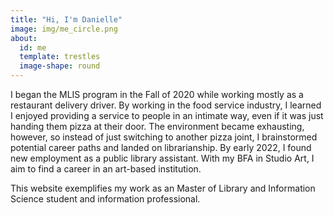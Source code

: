 ```yaml
---
title: "Hi, I'm Danielle"
image: img/me_circle.png
about:
  id: me
  template: trestles
  image-shape: round
---
```


::: {#me style="code-overflow: wrap"}
######### I began the MLIS program in the Fall of 2020 while working mostly as a restaurant delivery driver. By working in the food service industry, I learned I enjoyed providing a service to people in an intimate way, even if it was just handing them pizza at their door. The environment became exhausting, however, so instead of just switching to another pizza joint, I brainstormed potential career paths and landed on librarianship. By early 2022, I found new employment as a public library assistant. With my BFA in Studio Art, I aim to find a career in an art-based institution.

######### This website exemplifies my work as an Master of Library and Information Science student and information professional.
:::
